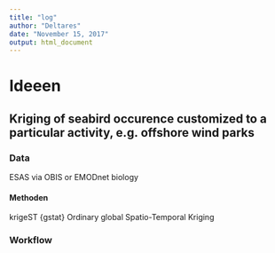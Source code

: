 ---
title: "log"
author: "Deltares"
date: "November 15, 2017"
output: html_document
---

# Ideeen

## Kriging of seabird occurence customized to a particular activity, e.g. offshore wind parks

### Data

ESAS via OBIS or EMODnet biology

#### Methoden

krigeST {gstat} Ordinary global Spatio-Temporal Kriging

### Workflow






